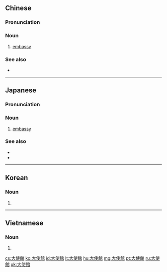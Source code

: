 {{also|大使馆}}
==Chinese==
{{zh-forms|s=大使馆|type=21}}

===Pronunciation===
{{zh-pron
|m=dàshǐguǎn
|ma=Zh-dàshiguan.ogg
|c=daai6 si3 gun2
|mn=tāi-sài-koán
|cat=n
}}

===Noun===
{{zh-noun}}

# [[embassy]] {{zh-mw|m:座}}

===See also===
* {{zh-l|領事館}}

{{zh-cat|Elementary|Diplomacy|Buildings}}

----

==Japanese==
{{wikipedia|lang=ja}}
{{ja-kanjitab|たい|し|かん|yomi=o}}

===Pronunciation===
{{ja-pron|acc=3|y=ko|たいしかん}}

===Noun===
{{ja-noun|たいしかん|hhira=たいしくわん}}

# [[embassy]]

===See also===
* {{ja-r|大%使|たい%し}}
* {{ja-r|領%事%館|りょう%じ%かん}}

{{C|ja|Diplomacy|Buildings|sort=たいしかん}}

----

==Korean==
{{ko-hanjatab}}

===Noun===
{{ko-noun|hangeul=대사관|mr=taesagwan|y=tāysakwan}}

# {{hanja form of|대사관|[[embassy]]}}

----

==Vietnamese==
{{vi-hantutab}}

===Noun===
{{vi-hantu}}

# {{han tu form of|đại sứ quán|[[embassy]]}}

[[cs:大使館]]
[[ko:大使館]]
[[id:大使館]]
[[lt:大使館]]
[[hu:大使館]]
[[mg:大使館]]
[[pt:大使館]]
[[ru:大使館]]
[[uk:大使館]]